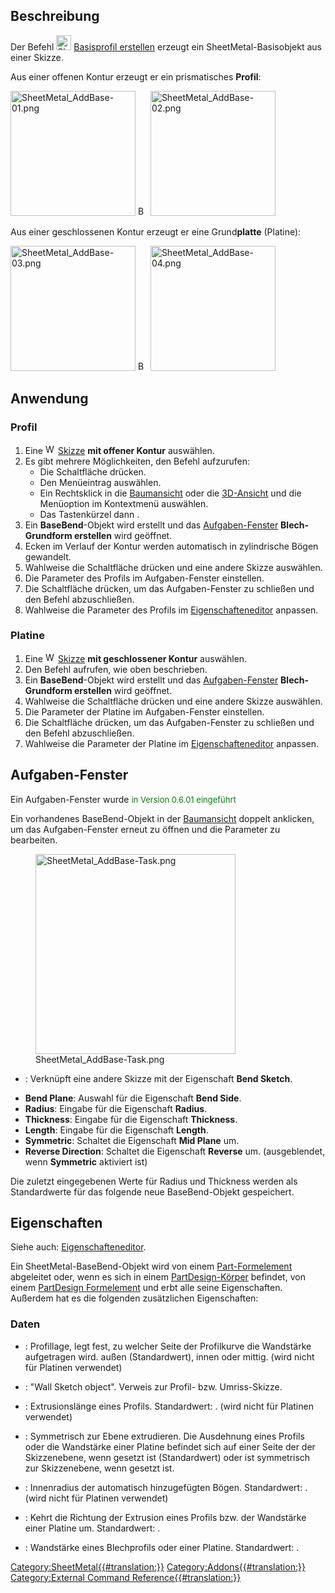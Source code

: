 {{UnfinishedDocu}}
<languages/>

{{Docnav/de
|
|[[SheetMetal_AddWall/de|Kante ansetzen]]
|[[SheetMetal_Workbench/de|SheetMetal]]
|
|IconR=SheetMetal_AddWall.svg
|IconC=Sheetmetal_workbench_icon.svg
}}

{{GuiCommand/de
|Name=SheetMetal AddBase
|Name/de=SheetMetal BasisprofilErstellen
|MenuLocation=SheetMetal → Make Base Wall
|Workbenches=[[SheetMetal_Workbench/de|SheetMetal (Blech)]]
|Shortcut={{KEY|C}} {{KEY|B}}
}}

<span id="Description"></span>
==Beschreibung==

Der Befehl [[Image:SheetMetal_AddBase.svg|24px]] [[SheetMetal_AddBase/de|Basisprofil erstellen]] erzeugt ein SheetMetal-Basisobjekt aus einer Skizze. 

Aus einer offenen Kontur erzeugt er ein prismatisches '''Profil''':

[[Image:SheetMetal_AddBase-01.png|200px|link=]] [[Image:Button_right.svg|16px|link=]]
[[Image:SheetMetal_AddBase-02.png|200px|link=]]

Aus einer geschlossenen Kontur erzeugt er eine Grund'''platte''' (Platine):

[[Image:SheetMetal_AddBase-03.png|200px|link=]] [[Image:Button_right.svg|16px|link=]]
[[Image:SheetMetal_AddBase-04.png|200px|link=]]

<span id="Usage"></span>
==Anwendung==

<span id="Profile"></span>
===Profil===

# Eine [[Image:Workbench_Sketcher.svg|16px]] [[Sketcher_Workbench/de|Skizze]] '''mit offener Kontur''' auswählen.
# Es gibt mehrere Möglichkeiten, den Befehl aufzurufen:
#* Die Schaltfläche {{Button|[[Image:SheetMetal_AddBase.svg|16px]] [[SheetMetal_AddBase/de|Basisobjekt erstellen]]}} drücken.
#* Den Menüeintrag {{MenuCommand|Sheet Metal → [[Image:SheetMetal_AddBase.svg|16px]] Basisobjekt erstellen}} auswählen.
#* Ein Rechtsklick in die [[Tree_view/de|Baumansicht]] oder die [[3D_view/de|3D-Ansicht]] und die Menüoption {{MenuCommand|Sheet Metal → [[Image:SheetMetal_AddBase.svg|16px]] Basisobjekt erstellen}} im Kontextmenü auswählen.
#* Das Tastenkürzel {{KEY|C}} dann {{KEY|B}}.
# Ein '''BaseBend'''-Objekt wird erstellt und das [[Task_panel/de|Aufgaben-Fenster]] '''Blech-Grundform erstellen''' wird geöffnet.
# Ecken im Verlauf der Kontur werden automatisch in zylindrische Bögen gewandelt.
# Wahlweise die Schaltfläche {{Button|Sketch}} drücken und eine andere Skizze auswählen.
# Die Parameter des Profils im Aufgaben-Fenster einstellen.
# Die Schaltfläche {{Button|OK}} drücken, um das Aufgaben-Fenster zu schließen und den Befehl abzuschließen.
# Wahlweise die Parameter des Profils im [[Property_editor/de|Eigenschafteneditor]] anpassen.

<span id="Plate"></span>
===Platine===

# Eine [[Image:Workbench_Sketcher.svg|16px]] [[Sketcher_Workbench/de|Skizze]] '''mit geschlossener Kontur'''  auswählen.
# Den Befehl aufrufen, wie oben beschrieben.
# Ein '''BaseBend'''-Objekt wird erstellt und das [[Task_panel/de|Aufgaben-Fenster]] '''Blech-Grundform erstellen''' wird geöffnet.
# Wahlweise die Schaltfläche {{Button|Sketch}} drücken und eine andere Skizze auswählen.
# Die Parameter der Platine im Aufgaben-Fenster einstellen.
# Die Schaltfläche {{Button|OK}} drücken, um das Aufgaben-Fenster zu schließen und den Befehl abzuschließen.
# Wahlweise die Parameter der Platine im [[Property_editor/de|Eigenschafteneditor]] anpassen.

<span id="Task_panel"></span>
==Aufgaben-Fenster==

Ein Aufgaben-Fenster wurde <span style="font-size:small;color:green;">in Version 0.6.01 eingeführt</span>

Ein vorhandenes BaseBend-Objekt in der [[Tree_view/de|Baumansicht]] doppelt anklicken, um das Aufgaben-Fenster erneut zu öffnen und die Parameter zu bearbeiten.

[[Image:SheetMetal_AddBase-Task.png|320px]]

* {{Button|Sketch}}: Verknüpft eine andere Skizze mit der Eigenschaft '''Bend Sketch'''.
* '''Bend Plane''': Auswahl für die Eigenschaft '''Bend Side'''.
* '''Radius''': Eingabe für die Eigenschaft '''Radius'''.
* '''Thickness''': Eingabe für die Eigenschaft '''Thickness'''.
* '''Length''': Eingabe für die Eigenschaft '''Length'''.
* '''Symmetric''': Schaltet die Eigenschaft '''Mid Plane''' um.
* '''Reverse Direction''': Schaltet die Eigenschaft '''Reverse''' um. (ausgeblendet, wenn '''Symmetric''' aktiviert ist)

Die zuletzt eingegebenen Werte für Radius und Thickness werden als Standardwerte für das folgende neue BaseBend-Objekt gespeichert.

<span id="Properties"></span>
==Eigenschaften==

Siehe auch: [[Property_editor/de|Eigenschafteneditor]].

Ein SheetMetal-BaseBend-Objekt wird von einem [[Part_Feature/de|Part-Formelement]] abgeleitet oder, wenn es sich in einem [[PartDesign_Body/de|PartDesign-Körper]] befindet, von einem [[PartDesign_Feature/de|PartDesign Formelement]]
und erbt alle seine Eigenschaften. Außerdem hat es die folgenden zusätzlichen Eigenschaften:

<span id="Data"></span>
===Daten===

{{Properties_Title/de|Parameters}}

* {{PropertyData/de|Bend Side|Enumeration}}: Profillage, legt fest, zu welcher Seite der Profilkurve die Wandstärke aufgetragen wird. {{value|Outside}} außen (Standardwert), {{value|Inside}} innen oder {{value| Middle}} mittig. (wird nicht für Platinen verwendet)
* {{PropertyData/de|Bend Sketch|Link}}: "Wall Sketch object". Verweis zur Profil- bzw. Umriss-Skizze.
* {{PropertyData/de|Length|Length}}: Extrusionslänge eines Profils. Standardwert: {{value|100,00 mm}}. (wird nicht für Platinen verwendet)
* {{PropertyData/de|Mid Plane|Bool}}: Symmetrisch zur Ebene extrudieren. Die Ausdehnung eines Profils oder die Wandstärke einer Platine befindet sich auf einer Seite der der Skizzenebene, wenn {{FALSE}} gesetzt ist (Standardwert) oder ist symmetrisch zur Skizzenebene, wenn {{TRUE}} gesetzt ist.
* {{PropertyData/de|Radius|Length}}: Innenradius der automatisch hinzugefügten Bögen. Standardwert: {{value|1,00 mm}}. (wird nicht für Platinen verwendet)
* {{PropertyData/de|Reverse|Bool}}: Kehrt die Richtung der Extrusion eines Profils bzw. der Wandstärke einer Platine um. Standardwert: {{FALSE}}.
* {{PropertyData/de|thickness|Length}}: Wandstärke eines Blechprofils oder einer Platine. Standardwert: {{value|1,00 mm}}.


{{Docnav/de
|
|[[SheetMetal_AddWall/de|Kante ansetzen]]
|[[SheetMetal_Workbench/de|SheetMetal]]
|
|IconR=SheetMetal_AddWall.svg
|IconC=Sheetmetal_workbench_icon.svg
}}

[[Category:SheetMetal{{#translation:}}]]
[[Category:Addons{{#translation:}}]]
[[Category:External Command Reference{{#translation:}}]]